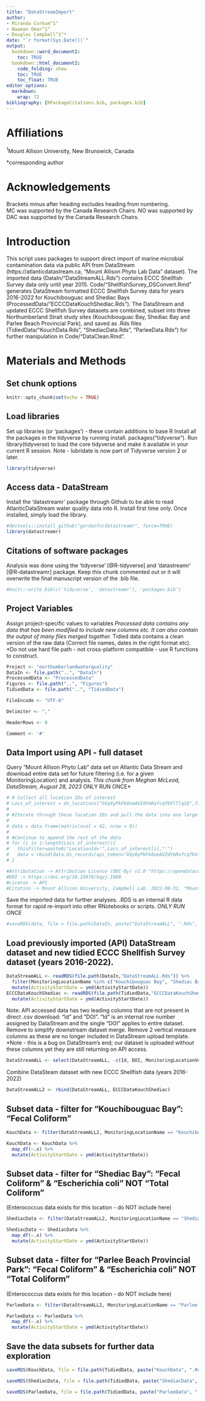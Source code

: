 ```yaml
---
title: "DataStreamImport"
author: 
- Miranda Corkum^1^
- Naaman Omar^1^
- Douglas Campbell^1^*
date: "`r format(Sys.Date())`"
output: 
  bookdown::word_document2:
    toc: TRUE
  bookdown::html_document2:
    code_folding: show
    toc: TRUE
    toc_float: TRUE
editor_options: 
  markdown: 
    wrap: 72
bibliography: [RPackageCitations.bib, packages.bib]
---
```


# Affiliations {-}
^1^Mount Allison University, New Brunswick, Canada  

*corresponding author

# Acknowledgements {-}
Brackets minus after heading excludes heading from numbering.  
MC was supported by the Canada Research Chairs.
NO was supported by 
DAC was supported by the Canada Research Chairs.


# Introduction

This script uses packages to support direct import of marine microbial contamination data via public API from DataStream (https://atlanticdatastream.ca, "Mount Allison Phyto Lab Data" dataset). The imported data (DataIn/"DataStreamALL.Rds") contains ECCC Shellfish Survey data only until year 2015. Code/"ShellfishSurvey_DSConvert.Rmd" generates DataStream formatted ECCC Shellfish Survey data for years 2016-2022 for Kouchibouguac and Shediac Bays (ProcessedData/"ECCCDataKouchShediac.Rds"). The DataStream and updated ECCC Shellfish Survey datasets are combined, subset into three Northumberland Strait study sites (Kouchibouguac Bay, Shediac Bay and Parlee Beach Provincial Park), and saved as .Rds files (TidiedData/"KouchData.Rds", "ShediacData.Rds", "ParleeData.Rds") for further manipulation in Code/"DataClean.Rmd".

# Materials and Methods

## Set chunk options
```r
knitr::opts_chunk$set(echo = TRUE)
```

## Load libraries
Set up libraries (or 'packages') - these contain additions to base R
Install all the packages in the tidyverse by running install. packages("tidyverse"). Run library(tidyverse) to load the core tidyverse and make it available in your current R session.
Note - lubridate is now part of Tidyverse version 2 or later.
```r
library(tidyverse)

```

## Access data - DataStream
Install the 'datastreamr' package through Github to be able to read AtlanticDataStream water quality data into R. 
Install first time only. Once installed, simply load the library.
```r
#devtools::install_github("gordonfn/datastreamr", force=TRUE)
library(datastreamr)

```

## Citations of software packages
Analysis was done using the 'tidyverse' [@R-tidyverse] and 'datastreamr' [@R-datastreamr] package. 
Keep this chunk commented out or it will overwrite the final manuscript version of the .bib file.
```r
#knitr::write_bib(c('tidyverse', 'datastreamr'), 'packages.bib')
```

## Project Variables  
Assign project-specific values to variables
*Processed data contains any data that has been modified to include new columns etc. It can also contain the output of many files merged together.
*Tidied data contains a clean version of the raw data (Correct file names, dates in the right format etc).
*Do not use hard file path - not cross-platform compatible - use R functions to construct.
```r
Project <- "northumberlandwaterquality"
DataIn <- file.path("..", "DataIn")
ProcessedData <- "ProcessedData"
Figures <- file.path("..", "Figures")
TidiedData <- file.path("..", "TidiedData")

FileEncode <- "UTF-8"

Delimiter <- ","

HeaderRows <- 0

Comment <- '#'

```

## Data Import using API - full dataset
Query "Mount Allison Phyto Lab" data set on Atlantic Data Stream and download entire data set for future filtering (i.e. for a given MonitoringLocation) and analysis.
*This chunk from Meghan McLeod, DataStream, August 28, 2023
*ONLY RUN ONCE*
```r

# # Collect all location IDs of interest
# Locs_of_interest = ds_locations("GVy8yPkFk8oeAVZdYmRafcqfbVlTlq2Q",filter="DOI=10.25976/bqyj-1880",select='Id')[,1]
# 
# #Iterate through these location IDs and pull the data into one large table
# 
# data = data.frame(matrix(ncol = 42, nrow = 0))
# 
# #Continue to append the rest of the data
# for (i in 1:length(Locs_of_interest)){
#   thisFilter=paste0("LocationId='",Locs_of_interest[i],"'")
#   data = rbind(data,ds_records(api_token="GVy8yPkFk8oeAVZdYmRafcqfbVlTlq2Q",filter=c(thisFilter)))
# }

#Attributation -> Attribution Licence (ODC-By) v1.0 "https://opendatacommons.org/licenses/by/1-0/"
#DOI -> https://doi.org/10.25976/bqyj-1880
#License -> API 
#Citation -> Mount Allison University, Campbell Lab. 2022-08-31. "Mount Allison Phyto Lab Data" (dataset). 4.0.0. DataStream. https://doi.org/10.25976/bqyj-1880.

```

Save the imported data for further analyses.
.RDS is an internal R data format for rapid re-import into other RNotebooks or scripts.
*ONLY RUN ONCE*
```r
#saveRDS(data, file = file.path(DataIn, paste("DataStreamALL", ".Rds", sep = ""), fsep = .Platform$file.sep))

```

## Load previously imported (API) DataStream dataset and new tidied ECCC Shellfish Survey dataset (years 2016-2022). 
```r
DataStreamALL <- readRDS(file.path(DataIn,"DataStreamALL.Rds")) %>%
  filter(MonitoringLocationName %in% c("Kouchibouguac Bay", "Shediac Bay", "Parlee Beach Provincial Park")) %>%
  mutate(ActivityStartDate = ymd(ActivityStartDate))
ECCCDataKouchShediac <- readRDS(file.path(TidiedData,"ECCCDataKouchShediac.Rds")) %>%
  mutate(ActivityStartDate = ymd(ActivityStartDate))

```

Note: API accessed data has two leading columns that are not present in direct .csv download: "Id" and "DOI". "Id" is an internal row number assigned by DataStream and the single "DOI" applies to entire dataset.
Remove to simplify downstream dataset merge.
Remove 2 vertical measure columns as these are no longer included in DataStream upload template. *Note - this is a bug on DataStream's end; our dataset is uploaded without these columns yet they are still returning on API access.
```r
DataStreamALL <- select(DataStreamALL, -c(Id, DOI, MonitoringLocationVerticalMeasure, MonitoringLocationVerticalUnit))

```

Combine DataSteam dataset with new ECCC Shellfish data (years 2016-2022)
```r
DataStreamALL2 <- rbind(DataStreamALL, ECCCDataKouchShediac)
```

## Subset data - filter for "Kouchibouguac Bay": "Fecal Coliform"
```r
KouchData <- filter(DataStreamALL2, MonitoringLocationName == "Kouchibouguac Bay" & ActivityStartDate >= "2010-01-01" & CharacteristicName == "Fecal Coliform") 

KouchData <- KouchData %>%
  map_df(~.x) %>%
  mutate(ActivityStartDate = ymd(ActivityStartDate))

```


## Subset data - filter for "Shediac Bay": "Fecal Coliform" & "Escherichia coli" NOT "Total Coliform" 
(Enterococcus data exists for this location - do NOT include here)
```r
ShediacData <- filter(DataStreamALL2, MonitoringLocationName == "Shediac Bay" & ActivityStartDate >= "2010-01-01" & (CharacteristicName == "Fecal Coliform" | CharacteristicName =="Escherichia coli") )

ShediacData <- ShediacData %>%
  map_df(~.x) %>%
  mutate(ActivityStartDate = ymd(ActivityStartDate))

```

## Subset data - filter for "Parlee Beach Provincial Park": "Fecal Coliform" & "Escherichia coli" NOT "Total Coliform"
(Enterococcus data exists for this location - do NOT include here)
```r
ParleeData <- filter(DataStreamALL2, MonitoringLocationName == "Parlee Beach Provincial Park" & ActivityStartDate >= "2010-01-01" & (CharacteristicName == "Fecal Coliform" | CharacteristicName =="Escherichia coli"))

ParleeData <- ParleeData %>%
  map_df(~.x) %>%
  mutate(ActivityStartDate = ymd(ActivityStartDate))

```

## Save the data subsets for further data exploration
```r
saveRDS(KouchData, file = file.path(TidiedData, paste("KouchData", ".Rds", sep = ""), fsep = .Platform$file.sep))

saveRDS(ShediacData, file = file.path(TidiedData, paste("ShediacData", ".Rds", sep = ""), fsep = .Platform$file.sep))

saveRDS(ParleeData, file = file.path(TidiedData, paste("ParleeData", ".Rds", sep = ""), fsep = .Platform$file.sep))

```

